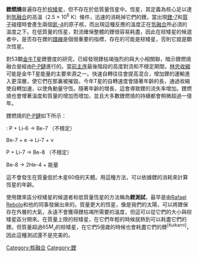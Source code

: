 '''鋰燃燒'''普遍存在於[[棕矮星|棕矮星]]，但不存在於低質量恆星中。恆星，其定義為核心足以達到[[氫|氫]][[核融合|融合]]的高溫（2.5 × 10<sup>6</sup> K）條件，迅速的消耗掉它們的鋰。當出現[[鋰的同位素|鋰-7]]和[[質子|質子]]碰撞時會產生兩個[[氦-4|氦-4]]的原子核，而出現這種反應的溫度正在[[核融合|氫融合]]所必須的溫度之下。在低質量的恆星，對流確保整體的鋰很容易耗盡，因此在棕矮星的候選者中，是否存在鋰的[[譜線|譜線]]是個很重要的指標，存在的可能是棕矮星，否則它就是顆次恆星。

對53顆[[金牛T星|金牛T星]]鋰豐度的研究，已經發現鋰枯竭強烈的與大小相關聯，暗示鋰燃燒融合是經由[[質子﹣質子鏈反應|P-P鏈]]進行的。當[[前主序星|前主序]]最後階段的高度對流和不穩定期間，[[林軌跡|林忠收縮]]可能是金牛T星能量的主要來源之一。快速自轉往往會提高混合，增加鋰的運輸進入更深層，使它們在那裏被摧毀。今年T星的自轉速度會隨著年齡的長，通過收縮使自轉加速，以使角動量守恆。隨著年齡的增長，這會導致鋰的流失率增加。鋰燃燒也會增著溫度和質量的增加而增加，並且大多數鋰燃燒的持續都會稍微超過一億年。

鋰燃燒的[[質子﹣質子鏈反應|P-P鏈]]如下所示： 

<!-- Autogenerated using Phykiformulae 0.12 [[User:SkyLined#Phykiformulae|User:SkyLined#Phykiformulae]]
p+   + Li-6 -> Li-7
p+   + Li-7 -> Be-8 (unstable)
_    _ Be-8 -> 2He-4 +_energy
-->:
P + Li-6 -> Be-7 （不穩定）

Be-7 + e -> Li-7 + ν

P + Li-7 -> Be-8 （不穩定）

Be-8 -> 2He-4 + 能量

這不會發生在質量低於木星60倍的天體。用這種方法，可以依據鋰的消耗來計算恆星的年齡。

使用鋰來區分棕矮星的候選者和低質量恆星的方法稱為'''鋰測試'''，最早是由[[Rafael_Rebolo|Rafael Rebolo]]和他的同事發展出來的。質量更大的恆星，像是我們的太陽，可以將鋰保存在外層的大氣，永遠不會獲得鋰枯竭所需要的溫度，但這可以從它們的大小與棕矮星區分開來。在質量上限的棕矮星，在它們年輕的時候就熱到可以耗盡它們的鋰。但質量超過65<math>M_J</math>的棕矮星，在它們5億歲的時候也會耗盡它們的鋰<sup>[Kulkarni]</sup>，因此這種測試還不是完美的。

{{原子核物理學}}

[[Category:核融合|Category:核融合]]
[[Category:鋰|Category:鋰]]